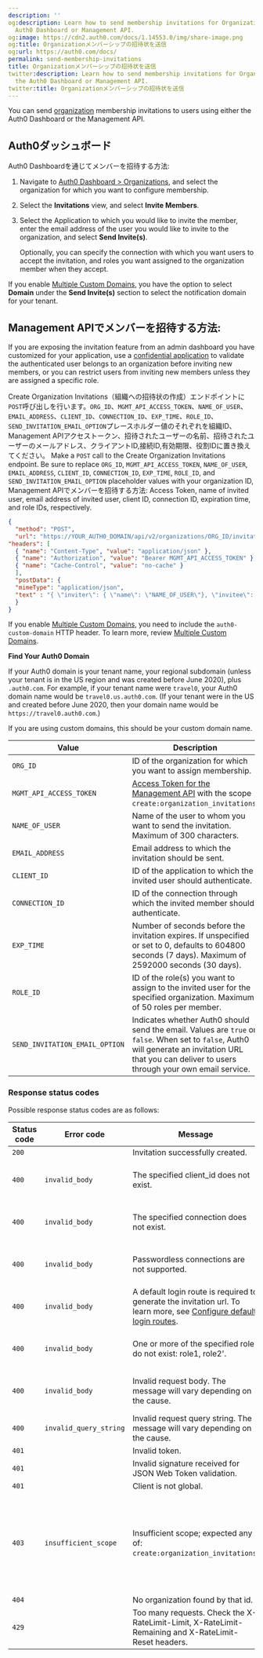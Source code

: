 ```yaml
---
description: ''
og:description: Learn how to send membership invitations for Organizations using the
  Auth0 Dashboard or Management API.
og:image: https://cdn2.auth0.com/docs/1.14553.0/img/share-image.png
og:title: Organizationメンバーシップの招待状を送信
og:url: https://auth0.com/docs/
permalink: send-membership-invitations
title: Organizationメンバーシップの招待状を送信
twitter:description: Learn how to send membership invitations for Organizations using
  the Auth0 Dashboard or Management API.
twitter:title: Organizationメンバーシップの招待状を送信
---
```


You can send [organization](/docs/manage-users/organizations/organizations-overview) membership invitations to users using either the <Tooltip tip="Auth0 Dashboard: Auth0's main product to configure your services." cta="View Glossary" href="/docs/glossary?term=Auth0+Dashboard">Auth0 Dashboard</Tooltip> or the <Tooltip tip="Auth0 Dashboard: Auth0's main product to configure your services." cta="View Glossary" href="/docs/glossary?term=Management+API">Management API</Tooltip>.

## Auth0ダッシュボード

Auth0 Dashboardを通じてメンバーを招待する方法:

1. Navigate to [Auth0 Dashboard > Organizations](https://manage.auth0.com/#/organizations), and select the organization for which you want to configure membership.
2. Select the **Invitations** view, and select **Invite Members**.
3. Select the Application to which you would like to invite the member, enter the email address of the user you would like to invite to the organization, and select **Send Invite(s)**.

   <Callout icon="file-lines" color="#0EA5E9" iconType="regular">

   Optionally, you can specify the connection with which you want users to accept the invitation, and roles you want assigned to the organization member when they accept.

   </Callout>

If you enable [Multiple Custom Domains](/docs/customize/custom-domains/multiple-custom-domains), you have the option to select **Domain** under the **Send Invite(s)** section to select the notification domain for your tenant.

## Management APIでメンバーを招待する方法:

<Warning>

If you are exposing the invitation feature from an admin dashboard you have customized for your application, use a [confidential application](/docs/get-started/applications/confidential-and-public-applications) to validate the authenticated user belongs to an organization before inviting new members, or you can restrict users from inviting new members unless they are assigned a specific role.

</Warning>

Create Organization Invitations（組織への招待状の作成）エンドポイントに`POST`呼び出しを行います。`ORG_ID`、`MGMT_API_ACCESS_TOKEN`、`NAME_OF_USER`、`EMAIL_ADDRESS`、`CLIENT_ID`、`CONNECTION_ID`、`EXP_TIME`、`ROLE_ID`、`SEND_INVITATION_EMAIL_OPTION`プレースホルダー値のそれぞれを組織ID、Management APIアクセストークン、招待されたユーザーの名前、招待されたユーザーのメールアドレス、クライアントID,接続ID,有効期限、役割IDに置き換えてください。
Make a `POST` call to the Create Organization Invitations endpoint. Be sure to replace `ORG_ID`, `MGMT_API_ACCESS_TOKEN`, `NAME_OF_USER`, `EMAIL_ADDRESS`, `CLIENT_ID`, `CONNECTION_ID`, `EXP_TIME`, `ROLE_ID`, and `SEND_INVITATION_EMAIL_OPTION` placeholder values with your organization ID, Management APIでメンバーを招待する方法: <Tooltip tip="Access Token: Authorization credential, in the form of an opaque string or JWT, used to access an API." cta="View Glossary" href="/docs/glossary?term=Access+Token">Access Token</Tooltip>, name of invited user, email address of invited user, <Tooltip tip="Client ID: Identification value given to your registered resource from Auth0." cta="View Glossary" href="/docs/glossary?term=client+ID">client ID</Tooltip>, connection ID, expiration time, and role IDs, respectively.

```json lines
{
  "method": "POST",
  "url": "https://YOUR_AUTH0_DOMAIN/api/v2/organizations/ORG_ID/invitations",
"headers": [
  { "name": "Content-Type", "value": "application/json" },
  { "name": "Authorization", "value": "Bearer MGMT_API_ACCESS_TOKEN" },
  { "name": "Cache-Control", "value": "no-cache" }
  ],
  "postData": {
  "mimeType": "application/json",
  "text" : "{ \"inviter\": { \"name\": \"NAME_OF_USER\"}, \"invitee\": { \"email\": \"EMAIL_ADDRESS\" }, \"client_id\": \"CLIENT_ID\", \"connection_id\": \"CONNECTION_ID\", \"ttl_sec\": \"EXP_TIME\", \"roles\": [ \"ROLE_ID\", \"ROLE_ID\", \"ROLE_ID\" ], \"send_invitation_email\": \"SEND_EMAIL_INVITATION_OPTION\" }"
  }
}
```

If you enable [Multiple Custom Domains](/docs/customize/custom-domains/multiple-custom-domains), you need to include the `auth0-custom-domain` HTTP header. To learn more, review [Multiple Custom Domains](/docs/customize/custom-domains/multiple-custom-domains#customize-email-handling-using-the-management-api).

<Callout icon="file-lines" color="#0EA5E9" iconType="regular">

**Find Your Auth0 Domain**

If your Auth0 domain is your tenant name, your regional subdomain (unless your tenant is in the US region and was created before June 2020), plus `.auth0.com`. For example, if your tenant name were `travel0`, your Auth0 domain name would be `travel0.us.auth0.com`. (If your tenant were in the US and created before June 2020, then your domain name would be `https://travel0.auth0.com`.)

If you are using custom domains, this should be your custom domain name.

</Callout>

| Value | Description |
| --- | --- |
| `ORG_ID` | ID of the organization for which you want to assign membership. |
| `MGMT_API_ACCESS_TOKEN` | [Access Token for the Management API](/docs/secure/tokens/access-tokens/management-api-access-tokens) with the scope `create:organization_invitations`. |
| `NAME_OF_USER` | Name of the user to whom you want to send the invitation. Maximum of 300 characters. |
| `EMAIL_ADDRESS` | Email address to which the invitation should be sent. |
| `CLIENT_ID` | ID of the application to which the invited user should authenticate. |
| `CONNECTION_ID` | ID of the connection through which the invited member should authenticate. |
| `EXP_TIME` | Number of seconds before the invitation expires. If unspecified or set to 0, defaults to 604800 seconds (7 days). Maximum of 2592000 seconds (30 days). |
| `ROLE_ID` | ID of the role(s) you want to assign to the invited user for the specified organization. Maximum of 50 roles per member. |
| `SEND_INVITATION_EMAIL_OPTION` | Indicates whether Auth0 should send the email. Values are `true` or `false`. When set to `false`, Auth0 will generate an invitation URL that you can deliver to users through your own email service. |

### Response status codes

Possible response status codes are as follows:

| Status code | Error code | Message | Cause |
| --- | --- | --- | --- |
| `200` |  | Invitation successfully created. |  |
| `400` | `invalid_body` | The specified client\_id does not exist. | The request payload is not valid. |
| `400` | `invalid_body` | The specified connection does not exist. | The request payload is not valid. |
| `400` | `invalid_body` | Passwordless connections are not supported. | The request payload is not valid. |
| `400` | `invalid_body` | A default login route is required to generate the invitation url. To learn more, see [Configure default login routes](/docs/authenticate/login/auth0-universal-login/configure-default-login-routes). | The request payload is not valid. |
| `400` | `invalid_body` | One or more of the specified roles do not exist: role1, role2'. | The request payload is not valid. |
| `400` | `invalid_body` | Invalid request body. The message will vary depending on the cause. | The request payload is not valid. |
| `400` | `invalid_query_string` | Invalid request query string. The message will vary depending on the cause. | The query string is not valid. |
| `401` |  | Invalid token. |  |
| `401` |  | Invalid signature received for JSON Web Token validation. |  |
| `401` |  | Client is not global. |  |
| `403` | `insufficient_scope` | Insufficient scope; expected any of: `create:organization_invitations`. | Tried to read/write a field that is not allowed with provided bearer token scopes. |
| `404` |  | No organization found by that id. |  |
| `429` |  | Too many requests. Check the X-RateLimit-Limit, X-RateLimit-Remaining and X-RateLimit-Reset headers. |  |